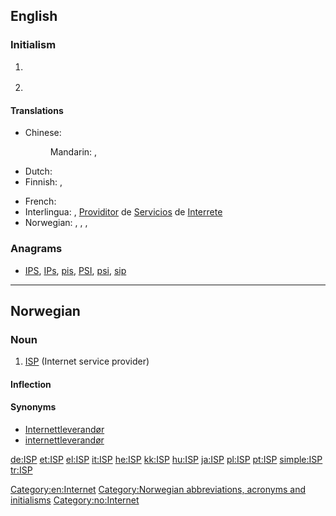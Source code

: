 {{also|isp}}
==English==

===Initialism===
{{en-initialism}}

# {{context|Internet|lang=en}} {{initialism of|[[Internet]] [[service]] [[provider]]}} {{gloss|This is a company that provides Internet access for a [[fee]]}}
# {{context|programming|lang=en}} {{initialism of|interface segregation principle}} {{gloss|It is one of the five [[SOLID]] principles of programming.}}

====Translations====
{{trans-top|Internet service provider}}
* Chinese:
*: Mandarin: {{t|cmn|互聯網服務供應商|sc=Hani}}, {{t|cmn|互联网服务供应商|tr=hùliánwǎng fúwù gōngyìngshāng|sc=Hani}}
* Dutch: {{t+|nl|internetprovider|m}}
* Finnish: {{t|fi|ISP}}, {{t|fi|internet-palveluntarjoaja}}
{{trans-mid}}
* French: {{t|fr|fournisseur d'accès à internet}}
* Interlingua: {{t|ia|ISP}}, [[Providitor]] de [[Servicios]] de [[Interrete]]
* Norwegian: {{t|no|ISP|m}}, {{t|no|Internettleverandør|m}}, , {{t|no|internettleverandør|m}}
{{trans-bottom}}

===Anagrams===
* [[IPS#English|IPS]], [[IPs#English|IPs]], [[pis#English|pis]], [[PSI#English|PSI]], [[psi#English|psi]], [[sip#English|sip]]

[[Category:en:Internet]]

----

==Norwegian==

===Noun===
{{head|no|noun|g=m}}

# [[#English|ISP]] (Internet service provider)

====Inflection====
{{no-noun-infl|nb-class=m1|nn-class=m1|stem=ISP-}}

====Synonyms====
* [[Internettleverandør]]
* [[internettleverandør]]

[[Category:Norwegian abbreviations, acronyms and initialisms]]
[[Category:no:Internet]]

[[de:ISP]]
[[et:ISP]]
[[el:ISP]]
[[it:ISP]]
[[he:ISP]]
[[kk:ISP]]
[[hu:ISP]]
[[ja:ISP]]
[[pl:ISP]]
[[pt:ISP]]
[[simple:ISP]]
[[tr:ISP]]